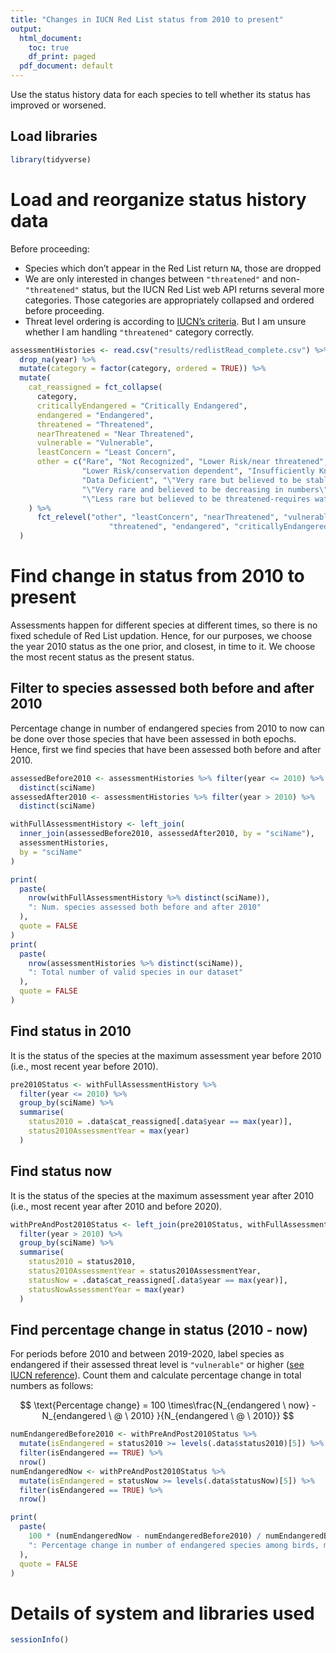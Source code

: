 ```yaml
---
title: "Changes in IUCN Red List status from 2010 to present"
output:
  html_document:
    toc: true
    df_print: paged
  pdf_document: default
---
```


Use the status history data for each species to tell whether its status has improved or worsened.

## Load libraries

```r
library(tidyverse)
```

# Load and reorganize status history data 

Before proceeding: 

* Species which don't appear in the Red List return `NA`, those are dropped 
* We are only interested in changes between `"threatened"` and non-`"threatened"` status, but the IUCN Red List web API returns several more categories. Those categories are appropriately collapsed and ordered before proceeding.
* Threat level ordering is according to [IUCN's criteria](https://www.iucnredlist.org/about/faqs#What%20are%20the%20Red%20List%20Categories%20and%20Criteria). But I am unsure whether I am handling `"threatened"` category correctly.

```r
assessmentHistories <- read.csv("results/redlistRead_complete.csv") %>% 
  drop_na(year) %>% 
  mutate(category = factor(category, ordered = TRUE)) %>% 
  mutate(
    cat_reassigned = fct_collapse(
      category,
      criticallyEndangered = "Critically Endangered",
      endangered = "Endangered",
      threatened = "Threatened",
      nearThreatened = "Near Threatened",
      vulnerable = "Vulnerable",
      leastConcern = "Least Concern",
      other = c("Rare", "Not Recognized", "Lower Risk/near threatened", "Lower Risk/least concern",
                "Lower Risk/conservation dependent", "Insufficiently Known", "Indeterminate",
                "Data Deficient", "\"Very rare but believed to be stable or increasing\"",
                "\"Very rare and believed to be decreasing in numbers\"",
                "\"Less rare but believed to be threatened-requires watching\"")
    ) %>% 
      fct_relevel("other", "leastConcern", "nearThreatened", "vulnerable",
                      "threatened", "endangered", "criticallyEndangered")
  )
```
# Find change in status from 2010 to present

Assessments happen for different species at different times, so there is no fixed schedule of Red List updation. Hence, for our purposes, we choose the year 2010 status as the one prior, and closest, in time to it. We choose the most recent status as the present status.

## Filter to species assessed both before and after 2010

Percentage change in number of endangered species from 2010 to now can be done over those species that have been assessed in both epochs. Hence, first we find species that have been assessed both before and after 2010.
```r
assessedBefore2010 <- assessmentHistories %>% filter(year <= 2010) %>% 
  distinct(sciName)
assessedAfter2010 <- assessmentHistories %>% filter(year > 2010) %>% 
  distinct(sciName)

withFullAssessmentHistory <- left_join(
  inner_join(assessedBefore2010, assessedAfter2010, by = "sciName"),
  assessmentHistories,
  by = "sciName"
)

print(
  paste(
    nrow(withFullAssessmentHistory %>% distinct(sciName)),
    ": Num. species assessed both before and after 2010"
  ),
  quote = FALSE
)
print(
  paste(
    nrow(assessmentHistories %>% distinct(sciName)),
    ": Total number of valid species in our dataset"
  ),
  quote = FALSE
)
```


## Find status in 2010

It is the status of the species at the maximum assessment year before 2010 (i.e., most recent year before 2010).

```r
pre2010Status <- withFullAssessmentHistory %>% 
  filter(year <= 2010) %>% 
  group_by(sciName) %>% 
  summarise(
    status2010 = .data$cat_reassigned[.data$year == max(year)],
    status2010AssessmentYear = max(year)
  )
```

## Find status now

It is the status of the species at the maximum assessment year after 2010 (i.e., most recent year after 2010 and before 2020).

```r
withPreAndPost2010Status <- left_join(pre2010Status, withFullAssessmentHistory, by = "sciName") %>% 
  filter(year > 2010) %>% 
  group_by(sciName) %>% 
  summarise(
    status2010 = status2010,
    status2010AssessmentYear = status2010AssessmentYear,
    statusNow = .data$cat_reassigned[.data$year == max(year)],
    statusNowAssessmentYear = max(year)
  )
```
## Find percentage change in status (2010 - now)

For periods before 2010 and between 2019-2020, label species as endangered if their assessed threat level is `"vulnerable"` or higher ([see IUCN reference](https://www.iucnredlist.org/about/faqs#What%20are%20the%20Red%20List%20Categories%20and%20Criteria)). Count them and calculate percentage change in total numbers as follows:

$$
\text{Percentage change} = 100 \times\frac{N_{endangered \ now}  - N_{endangered \ @ \ 2010} }{N_{endangered \ @ \ 2010}} 
$$ 

```r
numEndangeredBefore2010 <- withPreAndPost2010Status %>% 
  mutate(isEndangered = status2010 >= levels(.data$status2010)[5]) %>% 
  filter(isEndangered == TRUE) %>% 
  nrow()
numEndangeredNow <- withPreAndPost2010Status %>% 
  mutate(isEndangered = statusNow >= levels(.data$statusNow)[5]) %>% 
  filter(isEndangered == TRUE) %>% 
  nrow()

print(
  paste(
    100 * (numEndangeredNow - numEndangeredBefore2010) / numEndangeredBefore2010,
    ": Percentage change in number of endangered species among birds, mammals, reptiles, fish, amphibians"
  ),
  quote = FALSE
)
```

# Details of system and libraries used

```r
sessionInfo()
```
